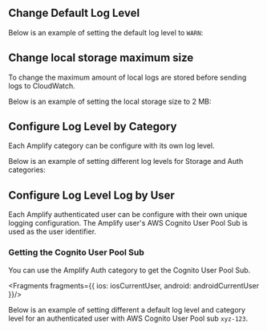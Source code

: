 ## Change Default Log Level

Below is an example of setting the default log level to `WARN`:


<BlockSwitcher>
    <Block name="With Configuration File">
        <Fragments fragments={{all: commonDefaultLogLevel}}/>
    </Block>
    <Block name="With Code">
         <Fragments
            fragments={{
                ios: iosDefaultLogLevel,
                android: androidDefaultLogLevel
            }}/>
    </Block>
</BlockSwitcher>

## Change local storage maximum size
To change the maximum amount of local logs are stored before sending logs to CloudWatch.

Below is an example of setting the local storage size to 2 MB:


<BlockSwitcher>
    <Block name="With Configuration File">
        <Fragments fragments={{all: commonLocalStorageSize}}/>
    </Block>
    <Block name="With Code">
        <Fragments
            fragments={{
                ios: iosLocalStorageSize,
                android: androidLocalStorageSize
            }}/>
    </Block>
</BlockSwitcher>

## Configure Log Level by Category
Each Amplify category can be configure with its own log level.  

Below is an example of setting different log levels for Storage and Auth categories:


<BlockSwitcher>
    <Block name="With Configuration File">
        <Fragments fragments={{all: commonCategoryLogLevel}}/>
    </Block>      
    <Block name="With Code">
        <Fragments
            fragments={{
                ios: iosCategoryLogLevel,
                android: androidCategoryLogLevel
            }}
        />  
    </Block>
</BlockSwitcher>

## Configure Log Level Log by User
Each Amplify authenticated user can be configure with their own unique logging configuration.  The Amplify user's AWS Cognito User Pool Sub is used as the user identifier. 

### Getting the Cognito User Pool Sub
You can use the Amplify Auth category to get the Cognito User Pool Sub.


<Fragments
    fragments={{
        ios: iosCurrentUser,
        android: androidCurrentUser
    }}/>

Below is an example of setting different a default log level and category level for an authenticated user with AWS Cognito User Pool sub `xyz-123`.


<BlockSwitcher>
    <Block name="With Configuration File">
        <Fragments fragments={{all: commonUserLogLevel}}/>
    </Block>
    <Block name="With Code">
        <Fragments
            fragments={{
                ios: iosUserLogLevel,
                android: androidUserLogLevel
            }}/>
    </Block>
</BlockSwitcher>
